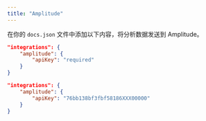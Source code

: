 ```yaml
---
title: "Amplitude"
---
```


在你的 `docs.json` 文件中添加以下内容，将分析数据发送到 Amplitude。

<CodeGroup>

```json Analytics options in docs.json
"integrations": {
    "amplitude": {
        "apiKey": "required"
    }
}
```

```json Example
"integrations": {
    "amplitude": {
        "apiKey": "76bb138bf3fbf58186XXX00000"
    }
}
```

</CodeGroup>